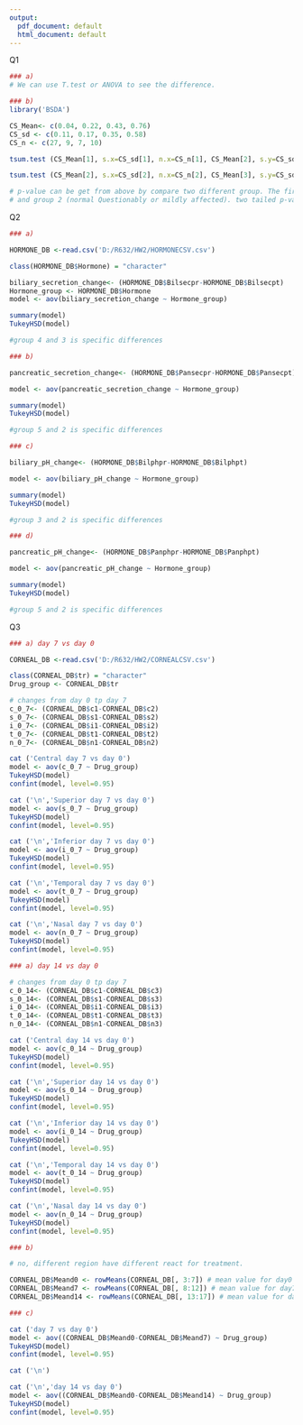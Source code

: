 ---
output:
  pdf_document: default
  html_document: default
---
Q1
```{r}
### a)
# We can use T.test or ANOVA to see the difference.
```


```{r}
### b)
library('BSDA')

CS_Mean<- c(0.04, 0.22, 0.43, 0.76)
CS_sd <- c(0.11, 0.17, 0.35, 0.58)
CS_n <- c(27, 9, 7, 10)

tsum.test (CS_Mean[1], s.x=CS_sd[1], n.x=CS_n[1], CS_Mean[2], s.y=CS_sd[2], n.y=CS_n[2])

tsum.test (CS_Mean[2], s.x=CS_sd[2], n.x=CS_n[2], CS_Mean[3], s.y=CS_sd[3], n.y=CS_n[3])

# p-value can be get from above by compare two different group. The first is between group1 (normal unchanged) 
# and group 2 (normal Questionably or mildly affected). two tailed p-value is 0.01346.

```


Q2
```{r}
### a)

HORMONE_DB <-read.csv('D:/R632/HW2/HORMONECSV.csv')

class(HORMONE_DB$Hormone) = "character"

biliary_secretion_change<- (HORMONE_DB$Bilsecpr-HORMONE_DB$Bilsecpt)
Hormone_group <- HORMONE_DB$Hormone
model <- aov(biliary_secretion_change ~ Hormone_group)

summary(model)
TukeyHSD(model)

#group 4 and 3 is specific differences
```

```{r}
### b)

pancreatic_secretion_change<- (HORMONE_DB$Pansecpr-HORMONE_DB$Pansecpt)

model <- aov(pancreatic_secretion_change ~ Hormone_group)

summary(model)
TukeyHSD(model)

#group 5 and 2 is specific differences
```

```{r}
### c)

biliary_pH_change<- (HORMONE_DB$Bilphpr-HORMONE_DB$Bilphpt)

model <- aov(biliary_pH_change ~ Hormone_group)

summary(model)
TukeyHSD(model)

#group 3 and 2 is specific differences
```
```{r}
### d)

pancreatic_pH_change<- (HORMONE_DB$Panphpr-HORMONE_DB$Panphpt)

model <- aov(pancreatic_pH_change ~ Hormone_group)

summary(model)
TukeyHSD(model)

#group 5 and 2 is specific differences
```


Q3
```{r}
### a) day 7 vs day 0

CORNEAL_DB <-read.csv('D:/R632/HW2/CORNEALCSV.csv')

class(CORNEAL_DB$tr) = "character"
Drug_group <- CORNEAL_DB$tr

# changes from day 0 tp day 7
c_0_7<- (CORNEAL_DB$c1-CORNEAL_DB$c2)
s_0_7<- (CORNEAL_DB$s1-CORNEAL_DB$s2)
i_0_7<- (CORNEAL_DB$i1-CORNEAL_DB$i2)
t_0_7<- (CORNEAL_DB$t1-CORNEAL_DB$t2)
n_0_7<- (CORNEAL_DB$n1-CORNEAL_DB$n2)

cat ('Central day 7 vs day 0')
model <- aov(c_0_7 ~ Drug_group)
TukeyHSD(model)
confint(model, level=0.95)

cat ('\n','Superior day 7 vs day 0')
model <- aov(s_0_7 ~ Drug_group)
TukeyHSD(model)
confint(model, level=0.95)

cat ('\n','Inferior day 7 vs day 0')
model <- aov(i_0_7 ~ Drug_group)
TukeyHSD(model)
confint(model, level=0.95)

cat ('\n','Temporal day 7 vs day 0')
model <- aov(t_0_7 ~ Drug_group)
TukeyHSD(model)
confint(model, level=0.95)

cat ('\n','Nasal day 7 vs day 0')
model <- aov(n_0_7 ~ Drug_group)
TukeyHSD(model)
confint(model, level=0.95)
```
```{r}
### a) day 14 vs day 0

# changes from day 0 tp day 7
c_0_14<- (CORNEAL_DB$c1-CORNEAL_DB$c3)
s_0_14<- (CORNEAL_DB$s1-CORNEAL_DB$s3)
i_0_14<- (CORNEAL_DB$i1-CORNEAL_DB$i3)
t_0_14<- (CORNEAL_DB$t1-CORNEAL_DB$t3)
n_0_14<- (CORNEAL_DB$n1-CORNEAL_DB$n3)

cat ('Central day 14 vs day 0')
model <- aov(c_0_14 ~ Drug_group)
TukeyHSD(model)
confint(model, level=0.95)

cat ('\n','Superior day 14 vs day 0')
model <- aov(s_0_14 ~ Drug_group)
TukeyHSD(model)
confint(model, level=0.95)

cat ('\n','Inferior day 14 vs day 0')
model <- aov(i_0_14 ~ Drug_group)
TukeyHSD(model)
confint(model, level=0.95)

cat ('\n','Temporal day 14 vs day 0')
model <- aov(t_0_14 ~ Drug_group)
TukeyHSD(model)
confint(model, level=0.95)

cat ('\n','Nasal day 14 vs day 0')
model <- aov(n_0_14 ~ Drug_group)
TukeyHSD(model)
confint(model, level=0.95)
```

```{r}
### b)

# no, different region have different react for treatment.

CORNEAL_DB$Meand0 <- rowMeans(CORNEAL_DB[, 3:7]) # mean value for day0
CORNEAL_DB$Meand7 <- rowMeans(CORNEAL_DB[, 8:12]) # mean value for day7
CORNEAL_DB$Meand14 <- rowMeans(CORNEAL_DB[, 13:17]) # mean value for day14
```


```{r}
### c)

cat ('day 7 vs day 0')
model <- aov((CORNEAL_DB$Meand0-CORNEAL_DB$Meand7) ~ Drug_group)
TukeyHSD(model)
confint(model, level=0.95)

cat ('\n')

cat ('\n','day 14 vs day 0')
model <- aov((CORNEAL_DB$Meand0-CORNEAL_DB$Meand14) ~ Drug_group)
TukeyHSD(model)
confint(model, level=0.95)

```

